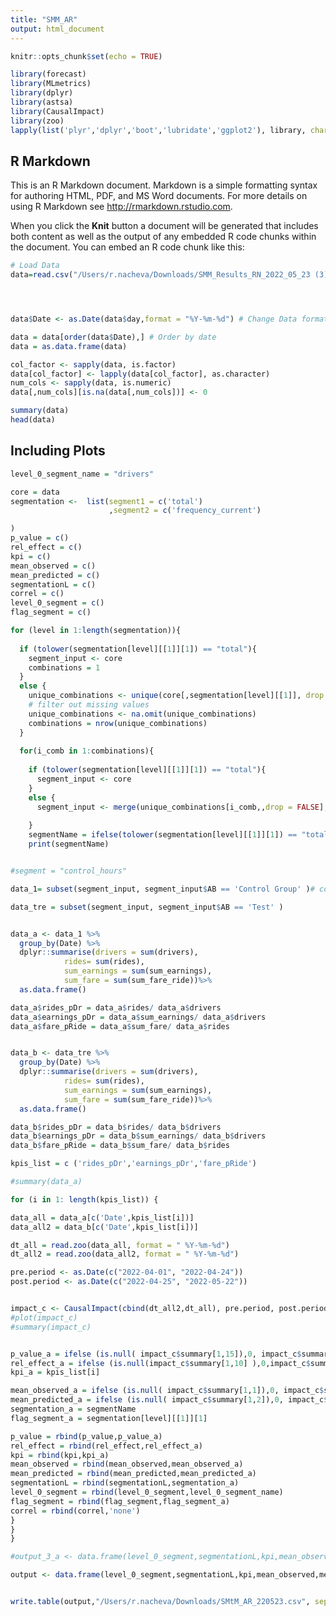```yaml
---
title: "SMM_AR"
output: html_document
---
```


```r
knitr::opts_chunk$set(echo = TRUE)
```


```r
library(forecast)
library(MLmetrics)
library(dplyr)
library(astsa)
library(CausalImpact)
library(zoo)
lapply(list('plyr','dplyr','boot','lubridate','ggplot2'), library, character.only = TRUE)
```

## R Markdown

This is an R Markdown document. Markdown is a simple formatting syntax for authoring HTML, PDF, and MS Word documents. For more details on using R Markdown see <http://rmarkdown.rstudio.com>.

When you click the **Knit** button a document will be generated that includes both content as well as the output of any embedded R code chunks within the document. You can embed an R code chunk like this:

```r
# Load Data 
data=read.csv("/Users/r.nacheva/Downloads/SMM_Results_RN_2022_05_23 (3).csv") # All




data$Date <- as.Date(data$day,format = "%Y-%m-%d") # Change Data format

data = data[order(data$Date),] # Order by date
data = as.data.frame(data)

col_factor <- sapply(data, is.factor)
data[col_factor] <- lapply(data[col_factor], as.character)
num_cols <- sapply(data, is.numeric)
data[,num_cols][is.na(data[,num_cols])] <- 0

summary(data)
head(data)

```

## Including Plots




```r

level_0_segment_name = "drivers"

core = data
segmentation <-  list(segment1 = c('total')
                      ,segment2 = c('frequency_current')

) 
p_value = c()
rel_effect = c()
kpi = c()
mean_observed = c()
mean_predicted = c()
segmentationL = c()
correl = c()
level_0_segment = c()
flag_segment = c()

for (level in 1:length(segmentation)){
  
  if (tolower(segmentation[level][[1]][1]) == "total"){
    segment_input <- core
    combinations = 1
  }
  else {
    unique_combinations <- unique(core[,segmentation[level][[1]], drop = FALSE])
    # filter out missing values
    unique_combinations <- na.omit(unique_combinations)
    combinations = nrow(unique_combinations)
  }
  
  for(i_comb in 1:combinations){
    
    if (tolower(segmentation[level][[1]][1]) == "total"){
      segment_input <- core
    }
    else {
      segment_input <- merge(unique_combinations[i_comb,,drop = FALSE], core)
      
    }
    segmentName = ifelse(tolower(segmentation[level][[1]][1]) == "total", "Total", paste(as.character(as.vector(unique_combinations[i_comb,])), collapse = "_"))
    print(segmentName)


#segment = "control_hours"

data_1= subset(segment_input, segment_input$AB == 'Control Group' )# control group

data_tre = subset(segment_input, segment_input$AB == 'Test' ) 


data_a <- data_1 %>%
  group_by(Date) %>%
  dplyr::summarise(drivers = sum(drivers),
            rides= sum(rides),
            sum_earnings = sum(sum_earnings),
            sum_fare = sum(sum_fare_ride))%>% 
  as.data.frame()

data_a$rides_pDr = data_a$rides/ data_a$drivers
data_a$earnings_pDr = data_a$sum_earnings/ data_a$drivers
data_a$fare_pRide = data_a$sum_fare/ data_a$rides


data_b <- data_tre %>%
  group_by(Date) %>%
  dplyr::summarise(drivers = sum(drivers),
            rides= sum(rides),
            sum_earnings = sum(sum_earnings),
            sum_fare = sum(sum_fare_ride))%>% 
  as.data.frame()

data_b$rides_pDr = data_b$rides/ data_b$drivers
data_b$earnings_pDr = data_b$sum_earnings/ data_b$drivers
data_b$fare_pRide = data_b$sum_fare/ data_b$rides

kpis_list = c ('rides_pDr','earnings_pDr','fare_pRide')

#summary(data_a)

for (i in 1: length(kpis_list)) {

data_all = data_a[c('Date',kpis_list[i])]
data_all2 = data_b[c('Date',kpis_list[i])]

dt_all = read.zoo(data_all, format = " %Y-%m-%d") 
dt_all2 = read.zoo(data_all2, format = " %Y-%m-%d") 

pre.period <- as.Date(c("2022-04-01", "2022-04-24"))
post.period <- as.Date(c("2022-04-25", "2022-05-22"))


impact_c <- CausalImpact(cbind(dt_all2,dt_all), pre.period, post.period, model.args = list(niter = 5000, nseasons = 7))
#plot(impact_c)
#summary(impact_c)


p_value_a = ifelse (is.null( impact_c$summary[1,15]),0, impact_c$summary[1,15])
rel_effect_a = ifelse (is.null(impact_c$summary[1,10] ),0,impact_c$summary[1,10])
kpi_a = kpis_list[i]

mean_observed_a = ifelse (is.null( impact_c$summary[1,1]),0, impact_c$summary[1,1])
mean_predicted_a = ifelse (is.null( impact_c$summary[1,2]),0, impact_c$summary[1,2])
segmentation_a = segmentName
flag_segment_a = segmentation[level][[1]][1]

p_value = rbind(p_value,p_value_a)
rel_effect = rbind(rel_effect,rel_effect_a)
kpi = rbind(kpi,kpi_a)
mean_observed = rbind(mean_observed,mean_observed_a)
mean_predicted = rbind(mean_predicted,mean_predicted_a)
segmentationL = rbind(segmentationL,segmentation_a)
level_0_segment = rbind(level_0_segment,level_0_segment_name)
flag_segment = rbind(flag_segment,flag_segment_a)
correl = rbind(correl,'none')
}
}
}

#output_3_a <- data.frame(level_0_segment,segmentationL,kpi,mean_observed,mean_predicted,rel_effect,p_value,flag_segment)

output <- data.frame(level_0_segment,segmentationL,kpi,mean_observed,mean_predicted,rel_effect,p_value,flag_segment)


write.table(output,"/Users/r.nacheva/Downloads/SMtM_AR_220523.csv", sep=',', dec='.',row.names=F)

```
